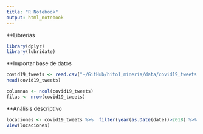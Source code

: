 ```yaml
---
title: "R Notebook"
output: html_notebook
---
```


**Librerías
```r
library(dplyr)
library(lubridate)
```


**Importar base de datos
```r
covid19_tweets <- read.csv("~/GitHub/hito1_mineria/data/covid19_tweets.csv", comment.char="#")
head(covid19_tweets)

columnas <- ncol(covid19_tweets)
filas <- nrow(covid19_tweets)

```

**Análisis descriptivo
```r
locaciones <- covid19_tweets %>%  filter(year(as.Date(date))>2018) %>% group_by(user_location) %>% summarise(Cantidad = n())
View(locaciones)
```

